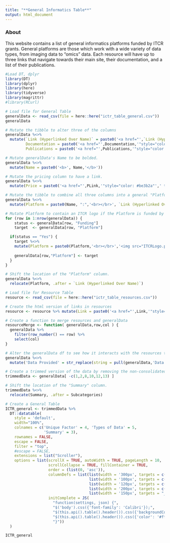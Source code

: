 ```yaml
---
title: "**General Informatics Table**"
output: html_document
---
```


### **About**

This website contains a list of general informatics platforms funded by ITCR grants. General platforms are those which work with a wide variety of data types, from imaging data to “omics” data. Each resource will have up to three links that navigate towards their main site, their documentation, and a list of their publications.

```r
#Load DT, dplyr
library(DT)
library(dplyr)
library(here)
library(tidyverse)
library(magrittr)
#library(RCurl)
```


```r
# Load file for General Table
generalData <- read_csv(file = here::here("ictr_table_general.csv"))
generalData

# Mutate the tibble to alter three of the columns
generalData %<>%
  mutate(`Link (Hyperlinked Over Name)` = paste0('<a href="',`Link (Hyperlinked Over Name)`,'"style="color: #be3b2a"',' target="_blank"','<div title="Main Link"> </div>','<img src="Hyperlink.png"  height="30"> </img>', "Main Link",'</a>'),
         Documentation = paste0('<a href="',Documentation,'"style="color: #be3b2a"','target="_blank"','<div title="Documentation"> </div>','<img src="Documentation.png" height="30"> </img>',"Documentation", '</a>'),
         Publications = paste0('<a href="',Publications,'"style="color: #be3b2a"', 'target="_blank"','<div title="Publications"> </div>','<img src="Publication.png" height="30"> </img>',"Publications", '</a>'))

# Mutate generalData's Name to be bolded.
generalData %<>%
  mutate(Name = paste0('<b>', Name,'</b>'))

# Mutate the pricing column to have a link.
generalData %<>%
  mutate(Price = paste0('<a href="',PLink,'"style="color: #be3b2a"',' target="_blank"','<div title="Pricing Link"> </div>', Price,'</a>'))

# Mutate the tibble to combine all three columns into a general "Platform" column.
generalData %<>%
  mutate(Platform = paste0(Name, ":",'<br></br>', `Link (Hyperlinked Over Name)`,'<br></br>', Documentation,'<br></br>', Publications))

# Mutate Platform to contain an ITCR logo if the Platform is funded by ITCR.
for (row in 1:nrow(generalData)) {
    status <- generalData[row, "Funding"]
    target  <- generalData[row, "Platform"]

  if(status == "Yes") {
    target %<>%
    mutate(Platform = paste0(Platform,'<br></br>','<img src="ITCRLogo.png" height="50"> </img>'))
    
    generalData[row,"Platform"] <- target
  }
}

# Shift the location of the "Platform" column. 
generalData %<>%
  relocate(Platform, .after = `Link (Hyperlinked Over Name)`)

# Load file for Resource Table
resource <- read_csv(file = here::here("ictr_table_resources.csv"))

# Create the html version of links in resources
resource <- resource %>% mutate(Link = paste0('<a href="',Link,'"style="color: #be3b2a"',' target="_blank"','<div title="Resource Link"> </div>',Name,'</a>'))

# Create a function to merge resources and generalData
resourceMerge <- function( generalData,row,col ) {
  generalData %>%
    filter(row_number() == row) %>%
    select(col)
}

# Alter the generalData df to see how it interacts with the resources tab. 
generalData %<>% 
  mutate('Data Provided' = str_replace(string = pull(generalData,'Data Provided'), pattern = "TCGA", replacement = str_subset(string = pull(resource,Link), pattern = "tcga")[1]))

# Create a trimmed version of the data by removing the non-consolidated columns.
trimmedData <- generalData[ -c(1,2,8,10,12,13) ]

# Shift the location of the "Summary" column.
trimmedData %<>%
  relocate(Summary, .after = Subcategories)
```

```r
# Create a General Table
ICTR_general <- trimmedData %>%
  DT::datatable(
    style = 'default',
    width="100%",
    colnames = c('Unique Factor' = 4, 'Types of Data' = 5,
                 'Summary' = 3),
    rownames = FALSE,
    escape = FALSE,
    filter = "top",
    #escape = FALSE,
    extensions = list("Scroller"),
    options = list(scrollX = TRUE, autoWidth = TRUE, pageLength = 10,
                   scrollCollapse = TRUE, fillContainer = TRUE,
                   order = (list(0, 'asc')),
                   columnDefs = list(list(width = '300px', targets = c(2)),
                                     list(width = '100px', targets = c(4,5)),
                                     list(width = '120px', targets = c(0)),
                                     list(width = '200px', targets = c(3)),
                                     list(width = '150px', targets = "_all")),
                   initComplete = JS(
                     "function(settings, json) {",
                     "$('body').css({'font-family': 'Calibri'});",
                     "$(this.api().table().header()).css({'backgroundColor': '#3f546f'});",
                     "$(this.api().table().header()).css({'color': '#fff'});",
                     "}"))
  )
```

```r
ICTR_general
```

